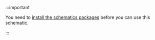 :::important

You need to
[install the schematics packages](/docs/references/schematics/how-to) before you
can use this schematic.

:::

